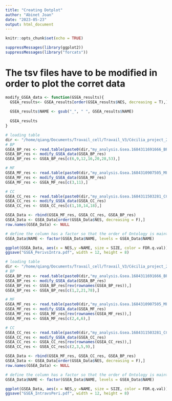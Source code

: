 ```yaml
---
title: "Creating Dotplot"
author: "Abinet Joan"
date: "2023-05-23"
output: html_document
---
```


```r
knitr::opts_chunk$set(echo = TRUE)
```


```r
suppressMessages(library(ggplot2))
suppressMessages(library("forcats"))
```

# The tsv files have to be modified in order to plot the corret data
```r
modify_GSEA_data <- function(GSEA_results){
  GSEA_results<- GSEA_results[order(GSEA_results$NES, decreasing = T),]
  
  GSEA_results$NAME <- gsub("_", " ", GSEA_results$NAME)
  
  GSEA_results
}
```

```r
# loading table
dir <- "/home/qiang/Documents/Travail_cell/Travail_V3/Cécilia_project_2/spatial_transcriptomic/GSEA/output/périvvsintra/"
# BP
GSEA_BP_res <- read.table(paste0(dir,"my_analysis.Gsea.1684311691666_BP2/gsea_report_for_perilesional_1684311691666.tsv"), header = T, sep = "\t")
GSEA_BP_res <- modify_GSEA_data(GSEA_BP_res)
GSEA_BP_res <- GSEA_BP_res[c(6,9,12,16,20,28,53),]

# MF
GSEA_MF_res <- read.table(paste0(dir,"my_analysis.Gsea.1684310907505_MF/gsea_report_for_perilesional_1684310907505.tsv"), header = T, sep = "\t")
GSEA_MF_res <- modify_GSEA_data(GSEA_MF_res)
GSEA_MF_res <- GSEA_MF_res[c(3,11),]

# CC
GSEA_CC_res <- read.table(paste0(dir,"my_analysis.Gsea.1684311503281_CC/gsea_report_for_perilesional_1684311503281.tsv"), header = T, sep = "\t")
GSEA_CC_res <- modify_GSEA_data(GSEA_CC_res)
GSEA_CC_res <- GSEA_CC_res[c(1,10,14,18),]

GSEA_Data <- rbind(GSEA_MF_res, GSEA_CC_res, GSEA_BP_res)
GSEA_Data <- GSEA_Data[order(GSEA_Data$NES, decreasing = F),]
row.names(GSEA_Data) <- NULL

# define the column has a factor so that the order of Ontology is maintain in the plot.
GSEA_Data$NAME <- factor(GSEA_Data$NAME, levels = GSEA_Data$NAME)

ggplot(GSEA_Data, aes(x = NES,y =NAME, size = SIZE, color = FDR.q.val)) + geom_point() + ggtitle("GSEA - Perilesional vs Intralesional") + scale_color_gradient(low = "red", high = "blue") + theme_bw()+ scale_size(range = c(3,10))
ggsave("GSEA_PerivsIntra.pdf", width = 12, height = 8)
```


```r
# loading table
dir <- "/home/qiang/Documents/Travail_cell/Travail_V3/Cécilia_project_2/spatial_transcriptomic/GSEA/output/périvvsintra/"
# BP
GSEA_BP_res <- read.table(paste0(dir,"my_analysis.Gsea.1684311691666_BP2/gsea_report_for_intralesional_1684311691666.tsv"), header = T, sep = "\t")
GSEA_BP_res <- modify_GSEA_data(GSEA_BP_res)
GSEA_BP_res <- GSEA_BP_res[rev(rownames(GSEA_BP_res)),]
GSEA_BP_res <- GSEA_BP_res[c(1,2,21,78),]

# MF
GSEA_MF_res <- read.table(paste0(dir,"my_analysis.Gsea.1684310907505_MF/gsea_report_for_intralesional_1684310907505.tsv"), header = T, sep = "\t")
GSEA_MF_res <- modify_GSEA_data(GSEA_MF_res)
GSEA_MF_res <- GSEA_MF_res[rev(rownames(GSEA_MF_res)),]
GSEA_MF_res <- GSEA_MF_res[c(2,4,6),]

# CC
GSEA_CC_res <- read.table(paste0(dir,"my_analysis.Gsea.1684311503281_CC/gsea_report_for_intralesional_1684311503281.tsv"), header = T, sep = "\t")
GSEA_CC_res <- modify_GSEA_data(GSEA_CC_res)
GSEA_CC_res <- GSEA_CC_res[rev(rownames(GSEA_CC_res)),]
GSEA_CC_res <- GSEA_CC_res[c(2,3,5,9),]

GSEA_Data <- rbind(GSEA_MF_res, GSEA_CC_res, GSEA_BP_res)
GSEA_Data <- GSEA_Data[order(GSEA_Data$NES, decreasing = F),]
row.names(GSEA_Data) <- NULL

# define the column has a factor so that the order of Ontology is maintain in the plot.
GSEA_Data$NAME <- factor(GSEA_Data$NAME, levels = GSEA_Data$NAME)

ggplot(GSEA_Data, aes(x = NES,y =NAME, size = SIZE, color = FDR.q.val)) + geom_point() + ggtitle("GSEA - Intralesional vs Perilesional") + scale_color_gradient(low = "red", high = "blue") + theme_bw()+ scale_size(range = c(3,10))
ggsave("GSEA_IntravsPeri.pdf", width = 12, height = 8)
```